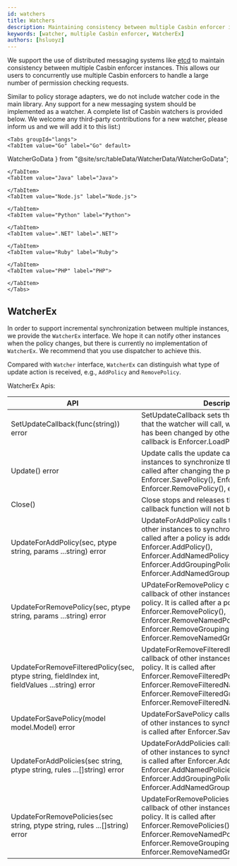 ```yaml
---
id: watchers
title: Watchers
description: Maintaining consistency between multiple Casbin enforcer instances
keywords: [watcher, multiple Casbin enforcer, WatcherEx]
authors: [hsluoyz]
---
```




We support the use of distributed messaging systems like [etcd](https://github.com/coreos/etcd) to maintain consistency between multiple Casbin enforcer instances. This allows our users to concurrently use multiple Casbin enforcers to handle a large number of permission checking requests.

Similar to policy storage adapters, we do not include watcher code in the main library. Any support for a new messaging system should be implemented as a watcher. A complete list of Casbin watchers is provided below. We welcome any third-party contributions for a new watcher, please inform us and we will add it to this list:)

```mdx-code-block
<Tabs groupId="langs">
<TabItem value="Go" label="Go" default>
```

  WatcherGoData
} from "@site/src/tableData/WatcherData/WatcherGoData";

<WatcherMDTable data={WatcherGoData}></WatcherMDTable>

```mdx-code-block
</TabItem>
<TabItem value="Java" label="Java">
  ```

<WatcherMDTable data={WatcherJavaData}></WatcherMDTable>

  ```mdx-code-block
</TabItem>
<TabItem value="Node.js" label="Node.js">
  ```

<WatcherMDTable data={WatcherNodejsData}></WatcherMDTable>

  ```mdx-code-block
</TabItem>
<TabItem value="Python" label="Python">
  ```

<WatcherMDTable data={WatcherPythonData}></WatcherMDTable>

  ```mdx-code-block
</TabItem>
<TabItem value=".NET" label=".NET">
  ```

<WatcherMDTable data={WatcherDotNETData}></WatcherMDTable>

  ```mdx-code-block
</TabItem>
<TabItem value="Ruby" label="Ruby">
  ```

<WatcherMDTable data={WatcherRubyData}></WatcherMDTable>

  ```mdx-code-block
</TabItem>
<TabItem value="PHP" label="PHP">
  ```

<WatcherMDTable data={WatcherPhpData}></WatcherMDTable>

  ```mdx-code-block
</TabItem>
</Tabs>
```

## WatcherEx

In order to support incremental synchronization between multiple instances, we provide the `WatcherEx` interface. We hope it can notify other instances when the policy changes, but there is currently no implementation of `WatcherEx`. We recommend that you use dispatcher to achieve this.

Compared with `Watcher` interface, `WatcherEx` can distinguish what type of update action is received, e.g., `AddPolicy` and `RemovePolicy`.

WatcherEx Apis:

| API                                                                                           | Description                                                                                                                                                                                                                                                                                 |
|-----------------------------------------------------------------------------------------------|---------------------------------------------------------------------------------------------------------------------------------------------------------------------------------------------------------------------------------------------------------------------------------------------|
| SetUpdateCallback(func(string)) error                                                         | SetUpdateCallback sets the callback function that the watcher will call, when the policy in DB has been changed by other instances. A classic callback is Enforcer.LoadPolicy().                                                                                                            |
| Update() error                                                                                | Update calls the update callback of other instances to synchronize their policy. It is usually called after changing the policy in DB, like Enforcer.SavePolicy(), Enforcer.AddPolicy(), Enforcer.RemovePolicy(), etc.                                                                      |
| Close()                                                                                       | Close stops and releases the watcher, the callback function will not be called any more.                                                                                                                                                                                                    |
| UpdateForAddPolicy(sec, ptype string, params ...string) error                                 | UpdateForAddPolicy calls the update callback of other instances to synchronize their policy. It is called after a policy is added via Enforcer.AddPolicy(), Enforcer.AddNamedPolicy(), Enforcer.AddGroupingPolicy() and Enforcer.AddNamedGroupingPolicy().                                  |
| UpdateForRemovePolicy(sec, ptype string, params ...string) error                              | UPdateForRemovePolicy calls the update callback of other instances to synchronize their policy. It is called after a policy is removed by Enforcer.RemovePolicy(), Enforcer.RemoveNamedPolicy(), Enforcer.RemoveGroupingPolicy() and Enforcer.RemoveNamedGroupingPolicy().                  |
| UpdateForRemoveFilteredPolicy(sec, ptype string, fieldIndex int, fieldValues ...string) error | UpdateForRemoveFilteredPolicy calls the update callback of other instances to synchronize their policy. It is called after Enforcer.RemoveFilteredPolicy(), Enforcer.RemoveFilteredNamedPolicy(), Enforcer.RemoveFilteredGroupingPolicy() and Enforcer.RemoveFilteredNamedGroupingPolicy(). |
| UpdateForSavePolicy(model model.Model) error                                                  | UpdateForSavePolicy calls the update callback of other instances to synchronize their policy. It is called after Enforcer.SavePolicy()                                                                                                                                                      |
| UpdateForAddPolicies(sec string, ptype string, rules ...[]string) error                       | UpdateForAddPolicies calls the update callback of other instances to synchronize their policy. It is called after Enforcer.AddPolicies(), Enforcer.AddNamedPolicies(), Enforcer.AddGroupingPolicies() and Enforcer.AddNamedGroupingPolicies().                                              |
| UpdateForRemovePolicies(sec string, ptype string, rules ...[]string) error                    | UpdateForRemovePolicies calls the update callback of other instances to synchronize their policy. It is called after  Enforcer.RemovePolicies(), Enforcer.RemoveNamedPolicies(), Enforcer.RemoveGroupingPolicies() and Enforcer.RemoveNamedGroupingPolicies().                              |
